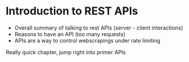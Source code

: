 # Introduction to REST APIs


- Overall summary of talking to rest APIs (server - client interactions)
- Reasons to have an API (too many requests)
- APIs are a way to control webscrapings under rate limiting

Really quick chapter, jump right into primer APIs
